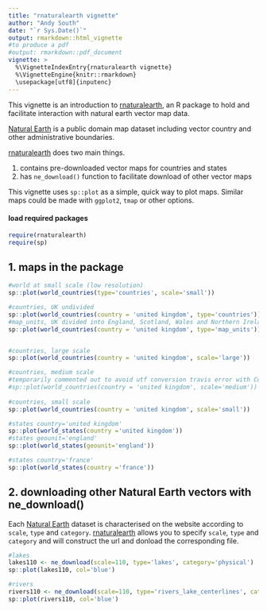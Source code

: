 ```yaml
---
title: "rnaturalearth vignette"
author: "Andy South"
date: "`r Sys.Date()`"
output: rmarkdown::html_vignette
#to produce a pdf
#output: rmarkdown::pdf_document
vignette: >
  %\VignetteIndexEntry{rnaturalearth vignette}
  %\VignetteEngine{knitr::rmarkdown}
  \usepackage[utf8]{inputenc}
---
```


This vignette is an introduction to [rnaturalearth](https://github.com/AndySouth/rnaturalearth), an R package to hold and facilitate interaction with natural earth vector map data.

[Natural Earth](http://www.naturalearthdata.com/) is a public domain map dataset including vector country and other administrative boundaries. 

[rnaturalearth](https://github.com/AndySouth/rnaturalearth) does two main things.

1. contains pre-downloaded vector maps for countries and states
1. has `ne_download()` function to facilitate download of other vector maps


This vignette uses `sp::plot` as a simple, quick way to plot maps. Similar maps could be made with `ggplot2`, `tmap` or other options.

#### load required packages
```r
require(rnaturalearth)
require(sp)
```


## 1. maps in the package
```r

#world at small scale (low resolution)
sp::plot(world_countries(type='countries', scale='small'))

#countries, UK undivided
sp::plot(world_countries(country = 'united kingdom', type='countries'))
#map_units, UK divided into England, Scotland, Wales and Northern Ireland
sp::plot(world_countries(country = 'united kingdom', type='map_units'))


#countries, large scale
sp::plot(world_countries(country = 'united kingdom', scale='large'))

#countries, medium scale
#temporarily commented out to avoid utf conversion travis error with Curacao
#sp::plot(world_countries(country = 'united kingdom', scale='medium'))
     
#countries, small scale
sp::plot(world_countries(country = 'united kingdom', scale='small'))   

#states country='united kingdom'
sp::plot(world_states(country ='united kingdom'))  
#states geounit='england'
sp::plot(world_states(geounit='england')) 

#states country='france'
sp::plot(world_states(country ='france'))  

```




## 2. downloading other Natural Earth vectors with ne_download()  

Each [Natural Earth](http://www.naturalearthdata.com/) dataset is characterised on the website according to `scale`, `type` and `category`. [rnaturalearth](https://github.com/AndySouth/rnaturalearth) allows you to specify `scale`, `type` and `category` and will construct the url and donload the corresponding file.

```r

#lakes
lakes110 <- ne_download(scale=110, type='lakes', category='physical')
sp::plot(lakes110, col='blue')

#rivers
rivers110 <- ne_download(scale=110, type='rivers_lake_centerlines', category='physical')
sp::plot(rivers110, col='blue')


```


